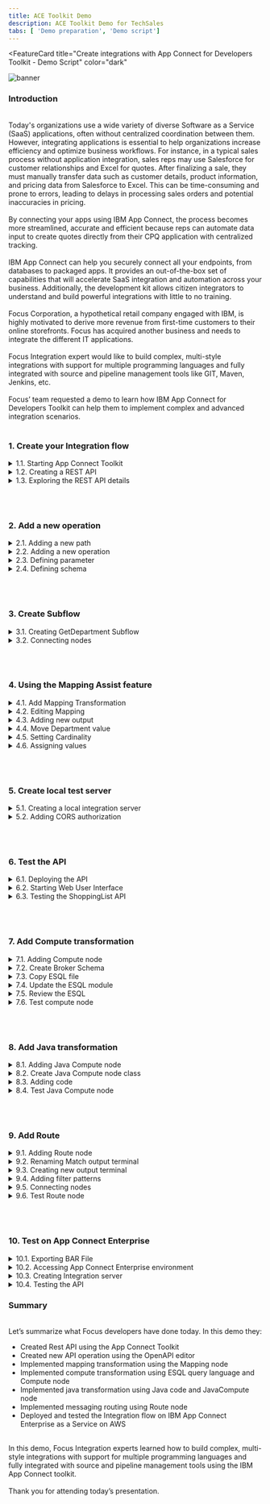 ```yaml
---
title: ACE Toolkit Demo
description: ACE Toolkit Demo for TechSales
tabs: [ 'Demo preparation', 'Demo script']
---
```



<FeatureCard
  title="Create integrations with App Connect for Developers Toolkit - Demo Script"
  color="dark"
  >

![banner](./images/banner-ace-toolkit.jpg)

</FeatureCard>


<span id="place1"></span>

### **Introduction**
<br/>
Today's organizations use a wide variety of diverse Software as a Service (SaaS) applications, often without centralized coordination between them. However, integrating applications  is essential to help organizations increase efficiency and optimize business workflows. For instance, in a typical sales process without application integration, sales reps may use Salesforce for customer relationships and Excel for quotes. After finalizing a sale, they must manually transfer data such as customer details, product information, and pricing data from Salesforce to Excel. This can be time-consuming and prone to errors, leading to delays in processing sales orders and potential inaccuracies in pricing.
<br/><br/>
By connecting your apps using IBM App Connect, the process becomes more streamlined, accurate and efficient because reps can automate data input to create quotes directly from their CPQ application with centralized tracking.
<br/><br/>
IBM App Connect can help you securely connect all your endpoints, from databases to packaged apps. It provides  an out-of-the-box set of capabilities that will accelerate  SaaS integration and automation across your business. Additionally, the development kit allows citizen integrators to understand and build powerful integrations with little to no training.
<br/><br/>
Focus Corporation, a hypothetical retail company engaged with IBM, is highly motivated to derive more revenue from first-time customers to their online storefronts. Focus has acquired another business and needs to integrate the different IT applications.
<br/><br/>
Focus Integration expert would like to build complex, multi-style integrations with support for multiple programming languages and fully integrated with source and pipeline management tools like GIT, Maven, Jenkins, etc. 
<br/><br/>
Focus’ team requested a demo to learn how IBM App Connect for Developers Toolkit can help them to implement complex and advanced integration scenarios.
<br/><br/>


### **1. Create your Integration flow**

<details>
<summary>1.1. Starting App Connect Toolkit</summary><br/>

**Narration**

IBM App Connect is an industry-leading integration solution that connects any of your applications and data, no matter where they reside. With hundreds of prebuilt connectors and customizable templates, App Connect helps users of all skill levels rapidly connect Software as a Service (SaaS) applications and build integration flows.

The Focus team is looking for an advanced, fully customizable code platform. They would like to harness a lightweight, fast-performing engine that easily scales to support their growing needs. They need to enable support for multiple types of data integration, including event, application programming interfaces (APIs), services, sync/async, transactional batch processing and more. Focus Integration experts need to map data fields and transform data formats exchanged between applications, such as XML, JSON, CSV, EDIFACT, SWIFT and other industry protocols.

Because of that, they decided to explore IBM App Connect Enterprise for Developers (Toolkit). The Toolkit is an integrated development environment and graphical user interface based on the Eclipse platform. Focus Integration experts can use the IBM App Connect Enterprise Toolkit to build powerful integration applications, services, and APIs. And they can then deploy their integration solutions to the software run time, IBM App Connect Enterprise as a Service, containers, or a combination of those environments.

<hr/><br/>

**Action** &nbsp; 1.1.1.

Open your **App Connect Enterprise Toolkit** by clicking the icon on the Launchpad (MAC OS) or Desktop (Windows) or executing **ace toolkit** in terminal window.

  ![](images/start-toolkit-1.png)

<hr/><br/>


**Action** &nbsp; 1.1.2.

In the Workspace Launcher window, accept the default one. Click **Launch**.

  ![](images/start-toolkit-2.png)

<hr/><br/>


**Action** &nbsp; 1.1.3.

**Close** the *welcome page*.

  ![](images/start-toolkit-3.png)

***
</details>


<details>
<summary>1.2. Creating a REST API</summary><br/>

**Narration**

From the Integration Development perspective, Focus Integration experts can create all manner of integration flows, as well as manage connectivity between services and endpoints.

The Focus team would like to explore how easy is to create an API flow that implements different types of message transformation.

App Connect provides a specific type of project to support REST API implementations, which can either be based upon a Swagger (v2) specification document or an OpenAPI (v3) specification document. REST APIs can be authored and deployed from the IBM App Connect Enterprise Toolkit.

Let's see how easy is to create a REST API using the Toolkit. The Focus team will create a REST API from an existing OpenAPI v3 document.

<hr/><br/>

**Action** &nbsp; 1.2.1.

From the Application Development view click the **New...** hyperlink at the top right (A) and from the menu which appears, click on **REST API** (B).

  ![](images/create-rest-1.png)

<hr/><br/>


**Action** &nbsp; 1.2.2.

Type the Name **ShoppingListAPI** (A) and switch the radio button to the option labelled “**Import resources and operations defined in a REST API document**" (B) then click **Next** (C).

  ![](images/create-rest-2.png)

<hr/><br/>


**Action** &nbsp; 1.2.3.

You will be asked to import an OpenAPI 3 document either from the file system or your workspace. Using the radio button to “**Select from your workspace**” (A), select **ShoppingListAPI.json** from the json folder in the **HelperFiles** project (B) (note: if you don't see the HelperFiles project, maybe you forgot to import this project in the Demo Preparation part). Click **Next** (C).

  ![](images/create-rest-3.png)

<hr/><br/>


**Action** &nbsp; 1.2.4.

Click **Finish**.

  ![](images/create-rest-4.png)


***
</details>


<details>
<summary>1.3. Exploring the REST API details</summary><br/>

**Narration**

The Focus team created the REST API and they can see a summary page displaying details about the API such as its title and base URL. The next section down entitled Resources and Operations lists the operations in bright colors.

Focus developers can easily edit the API Document using the OpenAPI editor interface.

<hr/><br/>

**Action** &nbsp; 1.3.1.

Show the **API Details** (A) and **Resources and Operations** (B) sections.

  ![](images/api-doc-1.png)

<hr/><br/>


**Action** &nbsp; 1.3.2.

Click on **Edit API Document in OpenAPI editor**.

  ![](images/api-doc-2.png)

<hr/><br/>


**Action** &nbsp; 1.3.3.

If necessary, accept the incoming network connections.

  ![](images/api-doc-3.png)

<hr/><br/>


**Action** &nbsp; 1.3.4.

Show the *OpenAPI Editor*.

  ![](images/api-doc-4.png)


***
</details>

<br/><br/>

### **2. Add a new operation**

<details>
<summary>2.1. Adding a new path</summary><br/>

**Narration**

The Integration experts decided to create a new API operation to list the products of a specific department.

<hr/><br/>


**Action** &nbsp; 2.1.1.

On the **Path** section, on left menu, click on the **Plus** button.

  ![](images/new-path-1.png)

<hr/><br/>


**Action** &nbsp; 2.1.2.

Enter **/shoppinglist/{department}** as the new *Path* (A). You are welcome to enter a *summary* (B) and *description* (C). Then click **Add** (D).

  ![](images/new-path-2.png)


***
</details>

<details>
<summary>2.2. Adding a new operation</summary><br/>

**Narration**

They go ahead and create a new path with the GET operation in the ShoppingListAPI.

<hr/><br/>


**Action** &nbsp; 2.2.1.

On the **Operations** section of the new path, click on the **Plus** button.

  ![](images/new-oper-1.png)

<hr/><br/>


**Action** &nbsp; 2.2.2.

Select the **get** verb (A) and click **Add** (B).

  ![](images/new-oper-2.png)


***
</details>

<details>
<summary>2.3. Defining parameter</summary><br/>

**Narration**

This new path will receive the product department as parameter in the path request.

<hr/><br/>


**Action** &nbsp; 2.3.1.

Scroll down to see the *Parameter* section (A) and click **Add** button (B).

  ![](images/def-param-1.png)

<hr/><br/>


**Action** &nbsp; 2.3.2.

Enter **department** as parameter name (A) and select **path** in *Located In* field (B).

  ![](images/def-param-2.png)

<hr/><br/>


**Action** &nbsp; 2.3.3.

Scroll down to see the checkbox list and select **Required** field (A). Then click **Add** (B).

  ![](images/def-param-3.png)

***
</details>


<details>
<summary>2.4. Defining schema</summary><br/>

**Narration**

Focus developers define the schema of the parameter as a simple string.

Great, Focus’ developers successfully created a new operation in the ShoppingListAPI!

<hr/><br/>


**Action** &nbsp; 2.4.1.

Scroll down to see the *Schema* section and type **department** as schema title (A) and select **string** as *schema type* (B).

  ![](images/def-schema-1.png)

<hr/><br/>


**Action** &nbsp; 2.4.2.

Scroll up and click **Save**.

  ![](images/def-schema-2.png)

<hr/><br/>


**Action** &nbsp; 2.4.3.

**Close** the OpenAPI editor.

***
</details>


<br/><br/>

### **3. Create Subflow**
<details>
<summary>3.1. Creating GetDepartment Subflow</summary><br/>

**Narration**

With IBM App Connect it is really simple to implement the logic of your API operation. The Focus team can easily create a subflow to do it!

<hr/><br/>


**Action** &nbsp; 3.1.1.

Back to the ShoppingListAPI description, open the **/shoppinglist/{department|** section.

  ![](images/create-subflow-1.png)

<hr/><br/>


**Action** &nbsp; 3.1.2.

Click **Create subflow**.

  ![](images/create-subflow-2.png)

***
</details>


<details>
<summary>3.2. Connecting nodes</summary><br/>

**Narration**

Here the Focus team has their subflow. A message flow is a sequence of processing steps that run in the integration runtime when an input message is received. You define a message flow by including a number of message flow nodes, each of which represents a set of actions that define a processing step.

In the flow editor, they can edit and change their flow. Message flows are created in the Toolkit using a drag and drop editor.

The flow is quite simple, consisting of only an Input and Output node. However, the Integration experts would like to explore how to do some message transformations. Let's see how simple is to do it!

<hr/><br/>

**Action** &nbsp; 3.2.1.

In the subflow, wire the **Input** node to the **Output** node (the *out* terminal of the *Input* node will be wired to the *in* terminal of the *Output* node)

  ![](images/connect-nodes-1.png)


***
</details>

<br/><br/>


### **4. Using the Mapping Assist feature**
<details>
<summary>4.1. Add Mapping Transformation</summary><br/>

**Narration**

First, they decided to explore the Mapping transformation.

<hr/><br/>


**Action** &nbsp; 4.1.1.

Open the **Transformation** section in the Palette.

  ![](images/add-mapping-1.png)

<hr/><br/>


**Action** &nbsp; 4.1.2.

Drag and drop a **Mapping** node on to the wire and its terminals will be connected for you (the out terminal of the Input node will be wired to the in terminal of the Mapping node, and the out terminal of the Mapping node will be wired to the in terminal of the Output node).

  ![](images/add-mapping-2.png)

***
</details>


<details>
<summary>4.2. Editing Mapping</summary><br/>

**Narration**

With a mapping, they can use the Graphical Data Mapping editor to take input (source) objects and transform them before they save the resulting output (target) objects.

<hr/><br/>


**Action** &nbsp; 4.2.1.

Double-click the **Mapping** node.

  ![](images/edit-mapping-1.png)

<hr/><br/>


**Action** &nbsp; 4.2.2.

Leave the default settings and click **Finish**.

  ![](images/edit-mapping-2.png)


***
</details>

<details>
<summary>4.3. Adding new output</summary><br/>

**Narration**

Initially, they will change the output object to use the Item JSON type.

<hr/><br/>


**Action** &nbsp; 4.3.1.

Click on “**Add an output object**” button.

  ![](images/new-output-1.png)

<hr/><br/>


**Action** &nbsp; 4.3.2.

On the “Select a map output” option, open (double click) the **ShoppingListAPI** (A), open the **JSON Types** (B) and select **Item - Rest API model** (C), then click **OK** (D).

  ![](images/new-output-2.png)


<hr/><br/>


**Action** &nbsp; 4.3.3.

Select the **original Message Assembly** (A), right click and select **delete** (B) (or press delete on your keyboard).

  ![](images/new-output-3.png)


***
</details>

<details>
<summary>4.4. Move Department value</summary><br/>

**Narration**

The input objects are shown on the left side of the canvas, and the output objects are shown on the right side. You can create connections between the input and output elements by clicking one element, and dragging the mouse to the element that you want to connect to.

The Focus team can easily link the Department input parameter to the Department parameter of Item JSON Type.

<hr/><br/>


**Action** &nbsp; 4.4.1.

Expand the **JSON** message assembly on the right (A), then expand the **Data** section underneath (B). Notice that department is listed as a *parameter* (C).

  ![](images/move-dept-1.png)

<hr/><br/>


**Action** &nbsp; 4.4.2.

On the left Message Assembly, open the **LocalEnvironment > REST > Input > Parameters**.

  ![](images/move-dept-2.png)


<hr/><br/>


**Action** &nbsp; 4.4.3.

Right-click the **department** entry (A) and select **Quick Link to Output** (B).

  ![](images/move-dept-3.png)

<hr/><br/>


**Action** &nbsp; 4.4.4.

In the dialog, scroll down and expand **Data : Item [1..1]** (A) and select **department:string [1..1]** (B).

  ![](images/move-dept-4.png)


***
</details>

<details>
<summary>4.5. Setting Cardinality</summary><br/>

**Narration**

They use the Quick Fix capability to solve the cardinality issue of the new mapping.

<hr/><br/>


**Action** &nbsp; 4.5.1.

Hover the mouse over the **Quick Fix** (light bulb) icon of the new *Move* box (A) and click the "**Set cardinality to first index**” link (B).

  ![](images/quick-fix-1.png)


***
</details>

<details>
<summary>4.6. Assigning values</summary><br/>

**Narration**

Now, for demo purposes, they will use the assign function to define a hard coded value to the name and description fields.  In this demo, they decided to use the description field to just inform the type of transformation node that is processing the transformation, in this case the Mapping node.

Great, Focus’ developers successfully created a mapping transformation in the ShoppingListAPI!

<hr/><br/>


**Action** &nbsp; 4.6.1.

On the new Message Assembly JSON, drag and drop the **name** field to the left (A).  IBM App Connect Enterprise places an **Assign** action for this field (B). 

  ![](images/assign-values-1.png)

<hr/><br/>


**Action** &nbsp; 4.6.2.

Select the **Assign** action (A). Under the **Properties** for the Assign action, enter “**Caramel Candy Bars**” for the name value (B).

  ![](images/assign-values-2.png)


<hr/><br/>


**Action** &nbsp; 4.6.3.

Repeat the same steps for the description field: drag and drop the **description** field to the left (A).  IBM App Connect Enterprise places an **Assign** action for this field (B). 

  ![](images/assign-values-3.png)

<hr/><br/>


**Action** &nbsp; 4.6.4.

Select the **Assign** action (A). Under the **Properties** for the Assign action, enter “**Request has been processed by Mapping Node**” for the name value (B).

*Note: In this demo, we are using the description field to just inform the node that is processing the transformation.*

  ![](images/assign-values-4.png)


<hr/><br/>


**Action** &nbsp; 4.6.5.

Click **File > Save all**.

  ![](images/assign-values-5.png)

***
</details>


<br/><br/>

### **5. Create local test server**
<details>
<summary>5.1. Creating a local integration server</summary><br/>

**Narration**

At this stage, they are ready to test the API. To publish the API, first they need to create a local integration server.

<hr/><br/>


**Action** &nbsp; 5.1.1.

Right-click **Integration Servers** in the **Integration Explorer** tab (A) and select **Create a local Integration Server** (B).

  ![](images/local-server-1.png)

<hr/><br/>


**Action** &nbsp; 5.1.2.

Keep the default values and click **Finish**.

  ![](images/local-server-2.png)

<hr/><br/>



**Action** &nbsp; 5.1.3.

On the *Success* Dialog click **OK**.

  ![](images/local-server-3.png)

<br/>

***
</details>

<details>
<summary>5.2. Adding CORS authorization</summary><br/>

**Narration**

Next, they need to configure the server so that the HTTP listener is enabled for CORS. 

<hr/><br/>


**Action** &nbsp; 5.2.1.

Expand the **TEST_SERVER** directory under the **Independent Resources** folder (A) and double-click the **server.conf.yaml** file (B) to open it in the IBM App Connect Enterprise text editor to the right.

  ![](images/cors-auth-1.png)

<hr/><br/>


**Action** &nbsp; 5.2.2.

Scroll down to the **HTTPConnector** section and paste the code below:
```
CORSEnabled: true
CORSAllowOrigins: '*'
CORSAllowMethods: 'GET,HEAD,POST,PUT,PATCH,DELETE,OPTIONS'
CORSAllowHeaders: 'Accept,Accept-Language,Content-Language,Content-Type'
```

  ![](images/cors-auth-2.png)

<hr/><br/>



**Action** &nbsp; 5.2.3.

**Save** the changes to the **server.conf.yaml** file or click **File > Save all**.

  ![](images/cors-auth-3.png)

<hr/><br/>



**Action** &nbsp; 5.2.4.

Back to the *Integration Explorer* view, right-click the **TEST_SERVER** (A) and select **Restart** (B).

  ![](images/cors-auth-4.png)

<hr/><br/>



**Action** &nbsp; 5.2.5.

Click **OK** on the Success dialog again.

  ![](images/cors-auth-5.png)

<br/>

***
</details>

<br/><br/>

### **6. Test the API**
<details>
<summary>6.1. Deploying the API</summary><br/>

**Narration**

Now, they need to deploy the ShoppingListAPI to the new Local Integration server. They can do it, by dragging and dropping the API to the new server.

<hr/><br/>


**Action** &nbsp; 6.1.1.

Deploy the REST API which we created earlier named **ShoppingListAPI** (A), by dragging and dropping it from the Application Development view on to the **TEST_SERVER** Integration Server (B).

  ![](images/deploy-api-1.png)

<hr/><br/>


**Action** &nbsp; 6.1.2.

On the *Progress Information* dialog, click **Close**.

  ![](images/deploy-api-2.png)


***
</details>


<details>
<summary>6.2. Starting Web User Interface</summary><br/>

**Narration**

At this moment, the Focus Integration experts are ready to test the API. They start the Web User Interface.

<hr/><br/>

**Action** &nbsp; 6.2.1.

Right-click **TEST_SERVER** (A) and select **Start Web User Interface** (B). 

  ![](images/start-wui-1.png)

***
</details>


<details>
<summary>6.3. Testing the ShoppingList API</summary><br/>

**Narration**

Select the ShoppingListAPI and the new Get Department operation. Note they can use the Try it capability, and enter any product department, for example “Candies”.

Great, the subflow was invoked and our mapping transformation created a response with our hard coded values. The Focus team verified it is really simple to implement a mapping transformation using IBM App Connect.

<hr/><br/>

**Action** &nbsp; 6.3.1.

Click the **ShoppingListAPI** tile in the web user interface. 

  ![](images/test-api-1.png)

<hr/><br/>


**Action** &nbsp; 6.3.2.

Select the **GET /shoppinglist/{department}** operation on the left. 

  ![](images/test-api-2.png)

<hr/><br/>


**Action** &nbsp; 6.3.3.

Click the **Try it** tab.

  ![](images/test-api-3.png)


<hr/><br/>


**Action** &nbsp; 6.3.4.

Enter any **department** name (by now, we are not checking the department) such as **Candies** (A). Click **Send** (B).

  ![](images/test-api-4.png)

<hr/><br/>


**Action** &nbsp; 6.3.5.

Show the **Response body**. Show the assigned name and description fields.

  ![](images/test-api-5.png)

***
</details>

<br/><br/>


### **7. Add Compute transformation**
<details>
<summary>7.1. Adding Compute node</summary><br/>

**Narration**

The Focus developers heard about ESQL language. Extended Structured Query Language (ESQL) is a programming language based on Structured Query Language (SQL) that is typically used to work with databases. ESQL is extended to access and manipulate data in messages and databases.

They would like to see how to use ESQL to transform and enrich messages using the Compute node.  Because of it, they decided to explore the Compute node transformation.

<hr/><br/>


**Action** &nbsp; 7.1.1.

Back to the **getDepartment** subflow (A), open again the Transformation menu and drag and drop a **Compute** node (B).

  ![](images/add-compute-1.png)

<hr/><br/>

**Action** &nbsp; 7.1.2.

Readjust the connections of the *Input* and *Output* nodes to connect to the *Compute* node (the *out* terminal of the *Input* node will be wired to the *in* terminal of the *Compute* node, and the *out* terminal of the *Compute* node will be wired to the *in* terminal of the *Output* node).

  ![](images/add-compute-2.png)

<hr/><br/>


**Action** &nbsp; 7.1.3.

Click on the **Compute** node (A). On the Compute node's properties change the *Compute mode* to be “**LocalEnvironment and Message**” (B).

  ![](images/add-compute-3.png)

<hr/><br/>

**Action** &nbsp; 7.1.4.

**Save** the subflow (you can safely ignore the red crosses on the Compute node - we will fix these up in the next step!).

  ![](images/add-compute-4.png)

***
</details>

<details>
<summary>7.2. Create Broker Schema</summary><br/>

**Narration**

To simplify the demo, they decided to reuse a pre-created ESQL file.

First, they need to create a Broker Schema to include the ESQL file. A broker schema is a symbol space that defines the scope of uniqueness of the names of resources defined within it.

<hr/><br/>


**Action** &nbsp; 7.2.1.

Right click the **ShoppingListAPI** (1) and choose **New > Broker Schema** (2).

  ![](images/broker-schema-1.png)

<hr/><br/>


**Action** &nbsp; 7.2.2.

Type **utils** as the Schema name (A) and click **Finish** (B).

  ![](images/broker-schema-2.png)

<hr/><br/>


**Action** &nbsp; 7.2.3.

On the *New Broker Schema* dialog, click **OK**.

  ![](images/broker-schema-3.png)


***
</details>

<details>
<summary>7.3. Copy ESQL file</summary><br/>

**Narration**

Next, Focus developers will copy the pre-created ESQL file to the broker schema folder.

<hr/><br/>

**Action** &nbsp; 7.3.1.

Switch to the Resource perspective using the menu **Window > Perspective > Open Perspective > Other…**

  ![](images/copy-esql-1.png)


<hr/><br/>

**Action** &nbsp; 7.3.2.

Choose **Resource** (A) and click **Open** (B).

  ![](images/copy-esql-2.png)

<hr/><br/>

**Action** &nbsp; 7.3.3.

Using the Project Explorer view, open the *HelperFiles* project and the **utils** folder, right click on the **Compute.esql** file (A) and select **Copy** (B).

  ![](images/copy-esql-3.png)

<hr/><br/>

**Action** &nbsp; 7.3.4.

On the **ShoppingListAPI** project, right click on the **utils** folder, and select **Paste**.

  ![](images/copy-esql-4.png)


<hr/><br/>

**Action** &nbsp; 7.3.5.

Switch back to the *Integration Development* perspective using the **Window > Perspective > Open Perspective > Integration Development** menu.

  ![](images/copy-esql-5.png)


***
</details>

<details>
<summary>7.4. Update the ESQL module</summary><br/>

**Narration**

Now, they just need to update the Compute node to use the new ESQL file. They will use a specific module of the ESQL file: the getDepartment.

<hr/><br/>

**Action** &nbsp; 7.4.1.

Return to the *getDepartment* subflow and click on **Compute** node again.

  ![](images/update-esql-1.png)


<hr/><br/>

**Action** &nbsp; 7.4.2.

On the Compute node's properties, you need to update the *ESQL module* property. Click **Browse** button.

  ![](images/update-esql-2.png)

<hr/><br/>

**Action** &nbsp; 7.4.3.

Select **{utils}:getDepartment_Compute** (A) and click **OK** (B).

  ![](images/update-esql-3.png)

<hr/><br/>

**Action** &nbsp; 7.4.4.

**Save** the subflow.

  ![](images/update-esql-4.png)

***
</details>

<details>
<summary>7.5. Review the ESQL</summary><br/>

**Narration**

Let's review the ESQL file. Focus developers can create and modify their ESQL code in the ESQL editor.

The ESQL code for each of your nodes is contained within a module in an ESQL file. Here they have a specific module for getDepartment operation.  The module is simple; just select the Item where the Department value equals the Department parameter.

All three items are hardcoded and created in the Initialise procedure. In a real scenario, this data should be retrieved from the Products database or Product system.

<hr/><br/>

**Action** &nbsp; 7.5.1.

**Double click** on the **Compute** node, to see the ESQL file.

  ![](images/review-esql-1.png)


<hr/><br/>

**Action** &nbsp; 7.5.2.

Show the **getDepartment_Compute Module**.

  ![](images/review-esql-2.png)

<hr/><br/>

**Action** &nbsp; 7.5.3.

Scroll down and show the **Initialise Procedure**.

  ![](images/review-esql-3.png)

<hr/><br/>

**Action** &nbsp; 7.5.4.

**Close** the ESQL file.

  ![](images/review-esql-4.png)


***
</details>

<details>
<summary>7.6. Test compute node</summary><br/>

**Narration**

At this moment, the Focus Integration experts are ready to test the new API. They just need to redeploy the API and use the Web User Interface again to test it.

Now, they will test using the three available departments: Candies, Snacks and Bakery.

Great, the subflow was invoked and our compute transformation created a response with our hard coded values. The Focus team verified how simple it is to use ESQL query language to implement message transformations.

<hr/><br/>

**Action** &nbsp; 7.6.1.

Re-deploy the REST API, by dragging and dropping the **ShoppingListAPI** again from the Application Development view on to the **TEST_SERVER** Integration Server.

  ![](images/test-compute-1.png)


<hr/><br/>

**Action** &nbsp; 7.6.2.

On the Progress Information dialog, click **Close**.

  ![](images/test-compute-2.png)

<hr/><br/>

**Action** &nbsp; 7.6.3.

On your browser, refresh the **Web User Interface** page.

<hr/><br/>

**Action** &nbsp; 7.6.4.

Open again the **ShoppingListAPI** (A), **GET /shoppinglist/{department}** (B), and **Try it** tab (C).

  ![](images/test-compute-4.png)

<hr/><br/>

**Action** &nbsp; 7.6.5.

Enter a **department** name (it could be Candies, Snacks or Bakery)  (A). Click **Send** (B).

*Note: You are welcome to try any of the three departments or try a different one to see the 404 Not Found message*.

  ![](images/test-compute-5.png)

<hr/><br/>

**Action** &nbsp; 7.6.6.

Show the **Response** body.

  ![](images/test-compute-6.png)


***
</details>

<br/><br/>

### **8. Add Java transformation**
<details>
<summary>8.1. Adding Java Compute node</summary><br/>

**Narration**

Great, now the Focus Developers would like to see how to use Java code to tailor the behavior of their integration messages.

They want to learn how to use the JavaCompute node to examine the content of an input message, transform a message, and build new messages.

Because of this, they decided to explore the JavaCompute node.

<hr/><br/>

**Action** &nbsp; 8.1.1.

Back to the getDepartment subflow, open again the Transformation menu and drag and drop a **JavaCompute** node.

  ![](images/add-javacompute-1.png)

<hr/><br/>

**Action** &nbsp; 8.1.2.

Readjust the connections of the Input and output node to connect to the Java Compute node (the *out* terminal of the *Input* node will be wired to the *in* terminal of the *Java Compute* node, and the *out* terminal of the *Java Compute* node will be wired to the *in* terminal of the *Output* node).

  ![](images/add-javacompute-2.png)


***
</details>

<details>
<summary>8.2. Create Java Compute node class</summary><br/>

**Narration**

With the App Connect toolkit, they can use the same tool that they use to create Integration flow to create Java code. Alternatively, if they want to share Java classes across multiple solutions, they can store Java code in a shared library and refer to that library from one or more applications that contain message flows with JavaCompute nodes

However, the developers decided to try the Java Compute node class wizard to create template code to accelerate the development process. They selected the Modifying message class template, and in few seconds, they have a skeleton java code to manipulate and transform the integration message.

<hr/><br/>

**Action** &nbsp; 8.2.1.

*Double click* the **Java Compute** node.

  ![](images/create-javaclass-1.png)

<hr/><br/>

**Action** &nbsp; 8.2.2.

On the *New JavaCompute node class* dialog, accept the default values and click **Next**.

  ![](images/create-javaclass-2.png)

<hr/><br/>

**Action** &nbsp; 8.2.3.

Select **Modifying message class** template (A) and click **Next** (B).

  ![](images/create-javaclass-3.png)

<hr/><br/>

**Action** &nbsp; 8.2.4.

On the Java Settings view, accept the default values and click **Next**.

  ![](images/create-javaclass-4.png)

<hr/><br/>

**Action** &nbsp; 8.2.5.

Accept the default Project name and click **Finish**.

  ![](images/create-javaclass-5.png)


***
</details>

<details>
<summary>8.3. Adding code</summary><br/>

**Narration**

For this demo, they will only add a simple message code to create elements in the JSON message, for example add a new Apple Pie product item.

<hr/><br/>


**Action** &nbsp; 8.3.1.

On the *GetDepartment_JavaCompute* class, **copy and paste the code below**, below the *Add user code below* comment.
```
MbElement outRoot = outMessage.getRootElement();
MbElement outJsonRoot = outRoot.createElementAsLastChild(MbJSON.PARSER_NAME);
MbElement outJsonData = outJsonRoot.createElementAsLastChild(MbElement.TYPE_NAME, MbJSON.DATA_ELEMENT_NAME, null);
outJsonData.createElementAsLastChild(MbElement.TYPE_NAME_VALUE, "name", "Apple Pie");
outJsonData.createElementAsLastChild(MbElement.TYPE_NAME_VALUE, "department", "Bakery");
outJsonData.createElementAsLastChild(MbElement.TYPE_NAME_VALUE, "description", "Request has been processed by Java Compute Node.");
```

  ![](images/add-code-1.png)

<hr/><br/>


**Action** &nbsp; 8.3.2.

To solve the imports issue, click on **Source > Organize Imports** menu.

  ![](images/add-code-2.png)

<hr/><br/>


**Action** &nbsp; 8.3.3.

Click **File > Save All**.

  ![](images/add-code-3.png)

<hr/><br/>


**Action** &nbsp; 8.3.4.

**Close** the Java class.

  ![](images/add-code-4.png)

***
</details>

<details>
<summary>8.4. Test Java Compute node</summary><br/>

**Narration**

At this moment, the Focus Integration experts are ready to test the new API using the JavaCompute node. They just need to redeploy the API and use the Web User Interface again to test it.

Now, they will test using the Bakery department only.

Great, the subflow was invoked and our java compute transformation created a response with our hard coded Apple Pie product. The Focus team verified how simple it is to use Java code to implement message transformation.

<hr/><br/>


**Action** &nbsp; 8.4.1.

Re-deploy the REST API, by dragging and dropping the **ShoppingListAPI** again from the Application Development view on to the **TEST_SERVER** Integration Server.

  ![](images/test-java-1.png)

<hr/><br/>


**Action** &nbsp; 8.4.2.

On the Progress Information dialog, click **Close**.

  ![](images/test-java-2.png)

<hr/><br/>


**Action** &nbsp; 8.4.3.

On your browser, **refresh** the *Web User Interface* page.

<hr/><br/>


**Action** &nbsp; 8.4.4.

Open again the **ShoppingListAPI** (A), **GET /shoppinglist/{department}** (B), **Try it** tab (C).

  ![](images/test-java-4.png)

<hr/><br/>


**Action** &nbsp; 8.4.5.

Enter **Bakery** as **department** name (A). Click **Send** (B).

  ![](images/test-java-5.png)

<hr/><br/>


**Action** &nbsp; 8.4.6

Show the **Response** body.

  ![](images/test-java-6.png)

***
</details>

<br/><br/>

### **9. Add Route**
<details>
<summary>9.1. Adding Route node</summary><br/>

**Narration**

Finally, they want to see how they can route messages through different paths in a message flow, based on the content of the message using a Route node.

Focus Integration experts decided to add a route node to route messages through all different transformation nodes based on the department parameter.  The idea is to redirect to Mapping node only messages to Candies department, redirect to Compute node only messages to Snacks department and redirect to Java node only messages to Bakery department.

Let's see how to do it!

<hr/><br/>


**Action** &nbsp; 9.1.1.

Back to the getDepartment subflow, open the **Routing** menu and drag and drop a **Route** node.

  ![](images/add-route-1.png)


<hr/><br/>

**Action** &nbsp; 9.1.2.

Delete all existing wiring and connect the **Input** node to the new **Route** node.

  ![](images/add-route-2.png)


***
</details>

<details>
<summary>9.2. Renaming Match output terminal</summary><br/>

**Narration**

Initially, they need to rename the existing Match output terminal to mapping. And connect this terminal with the Mapping node.

<hr/><br/>

**Action** &nbsp; 9.2.1.

Right click on **Route** node (A) and select **Rename Output Terminal** (B).

  ![](images/rename-terminal-1.png)

<hr/><br/>


**Action** &nbsp; 9.2.2

*On Select output terminal to rename* field, select **Match** (A). In the *Enter new name for the selected output terminal*, enter **mapping** (B). Then click **OK** (C).

  ![](images/rename-terminal-2.png)

<hr/><br/>


**Action** &nbsp; 9.2.3.

Wire the **mapping** output terminal from **Route** node to the **in** terminal of the **Mapping node**.

  ![](images/rename-terminal-3.png)


***
</details>

<details>
<summary>9.3. Creating new output terminal</summary><br/>

**Narration**

Second, they need to create two more output terminals to the compute and java transformation nodes. Connect these terminals to the Compute and JavaCompute nodes.

<hr/><br/>

**Action** &nbsp; 9.3.1.

Right click on **Route** node (A) and select **Add Output Terminal** (B).

  ![](images/new-terminal-1.png)

<hr/><br/>


**Action** &nbsp; 9.3.2.

Enter **compute** as the name of the new output terminal (A) and click **OK** (B).

  ![](images/new-terminal-2.png)

<hr/><br/>


**Action** &nbsp; 9.3.3.

Repeat the same steps to create the java terminal: Right click on **Route** node (A) and select **Add Output Terminal** (B).

  ![](images/new-terminal-3.png)

<hr/><br/>


**Action** &nbsp; 9.3.4.

Enter **java** as the name of the new output terminal (A) and click **OK** (B).

  ![](images/new-terminal-4.png)

<hr/><br/>


**Action** &nbsp; 9.3.5.

Wire the **compute** output terminal from **Route** node to the **in** terminal of the **Compute** node.

*Note: if you click the output terminals from Route, you will see a dialog to select the terminal that you want to wire.*

  ![](images/new-terminal-5.png)

<hr/><br/>


**Action** &nbsp; 9.3.6.

Repeat the same steps to wire the **java** output terminal from **Route** node to the **in** terminal of the **Java Compute** node.

*Note: if you click the output terminals from Route, you will see a dialog to select the terminal that you want to wire.*

  ![](images/new-terminal-6.png)

***
</details>

<details>
<summary>9.4. Adding filter patterns</summary><br/>

**Narration**

Great! Now, they are ready to define the filter table. The Route node uses XPath expressions to control processing.

Focus developers define the three XPath expressions, one for each transformation node.  The filter table map the XPath with the specific output terminal. The XPath is checking the department parameter value for each department.

<hr/><br/>

**Action** &nbsp; 9.4.1.

Click on the **Route** node.

  ![](images/filter-patterns-1.png)

<hr/><br/>


**Action** &nbsp; 9.4.2.

On the Filter table, click **Add** button.

  ![](images/filter-patterns-2.png)

<hr/><br/>


**Action** &nbsp; 9.4.3.

Enter **$LocalEnvironment/REST/Input/Parameters/department="Candies"** in the *Filter pattern* field (A) and select **mapping** as the *Routing output terminal* (B). Then click **OK** (C).

*Note: During the copy and paste you should have some issues with “ “,  because of that, we recommend typing the “ “ again in the Filter pattern field.*

  ![](images/filter-patterns-3.png)

<hr/><br/>


**Action** &nbsp; 9.4.4.

Click **Add** button again.

  ![](images/filter-patterns-4.png)

<hr/><br/>


**Action** &nbsp; 9.4.5.

Enter **$LocalEnvironment/REST/Input/Parameters/department="Snacks”** in the *Filter pattern* field (A) and select **compute** as the *Routing output terminal* (B). Then click **OK** (C).

*Note: During the copy and paste you should have some issues with “ “,  because of that, we recommend typing the “ “ again in the Filter pattern field.*

  ![](images/filter-patterns-5.png)

<hr/><br/>


**Action** &nbsp; 9.4.6.

Click **Add** button again.

  ![](images/filter-patterns-6.png)

<hr/><br/>


**Action** &nbsp; 9.4.7.

Enter **$LocalEnvironment/REST/Input/Parameters/department="Bakery”** in the *Filter pattern* field (A) and select **java** as the *Routing output terminal* (B). Then click **OK** (C).

*Note: During the copy and paste you should have some issues with “ “,  because of that, we recommend typing the “ “ again in the Filter pattern field.*

  ![](images/filter-patterns-7.png)

***
</details>

<details>
<summary>9.5. Connecting nodes</summary><br/>

**Narration**

Finally, the Focus team connects all the nodes to finalize the flow.

<hr/><br/>

**Action** &nbsp; 9.5.1.

Wire the *out* terminal of **Mapping**, **Compute** and **Java Compute** nodes to the *in* terminal of the **Output** node.

  ![](images/route-connect-1.png)

<hr/><br/>


**Action** &nbsp; 9.5.2.

Wire the *default* and *failure* terminal of **Route** node to the *in* terminal of the **Output** node.

  ![](images/route-connect-2.png)

<hr/><br/>


**Action** &nbsp; 9.5.3.

Click **File > Save All**.

  ![](images/route-connect-3.png)



***
</details>

<details>
<summary>9.6. Test Route node</summary><br/>

**Narration**

At this stage, the Focus Integration experts are ready to test the new API using the route node. They just need to redeploy the API and use the Web User Interface again to test it.

Now, they will test using all three departments: Candies, Bakery and Snacks.

Great, the subflow was invoked and  the message is routed through all different transformation nodes based on the department parameter.

<hr/><br/>


**Action** &nbsp; 9.6.1.

Re-deploy the REST API, by dragging and dropping the **ShoppingListAPI** again from the Application Development view on to the **TEST_SERVER** Integration Server.

  ![](images/test-route-1.png)

<hr/><br/>


**Action** &nbsp; 9.6.2.

On the Progress Information dialog, click **Close**.

  ![](images/test-route-2.png)

<hr/><br/>


**Action** &nbsp; 9.6.3.

On your browser, **refresh** the **Web User Interface** page.

<hr/><br/>


**Action** &nbsp; 9.6.4.

Open again the **ShoppingListAPI** (A), **GET /shoppinglist/{department}** (B), **Try it** tab (C).

  ![](images/test-java-4.png)

<hr/><br/>


**Action** &nbsp; 9.6.5.

Enter **Candies** (or Bakery, or Snacks) as **department** name (A). Click **Send** (B).

*Note: You are welcome to try any of the three departments.*

  ![](images/test-route-5.png)

<hr/><br/>


**Action** &nbsp; 9.6.6.

Show the **Response** body and show that each department is processed by different Transformation node (show the description field).

  ![](images/test-route-6.png)

***
</details>

<br/><br/>

### **10. Test on App Connect Enterprise**
<details>
<summary>10.1. Exporting BAR File</summary><br/>

**Narration**

At this stage, the Focus team is ready to deploy their Integration flow in an App Connect Server. They just need to generate a BAR (broker archive) file. The App Connect Enterprise server uses BAR files to save compiled message flows, libraries, and other elements critical to the Integration flow.

<hr/><br/>

**Action** &nbsp; 10.1.1.

Right click the **ShoppingListAPI** (A) and choose **New > BAR file** (B).

  ![](images/bar-file-1.png)

<hr/><br/>

**Action** &nbsp; 10.1.2.

On the *New Bar file* dialog, type **shoppinglist** as the bar file name (A) and click **Finish** (B).

  ![](images/bar-file-2.png)

<hr/><br/>

**Action** &nbsp; 10.1.3.

On the *Prepare screen*, mark the **REST APIs** checkbox (A). Check **Compile and in-line resources** (B). Click **Build and Save** (C).

  ![](images/bar-file-3.png)

<hr/><br/>

**Action** &nbsp; 10.1.4.

Now, a popup window displays *Operation completed successfully*. Click **OK**.

  ![](images/bar-file-4.png)

***
</details>

<details>
<summary>10.2. Accessing App Connect Enterprise environment</summary><br/>

**Narration**

IBM App Connect is an industry-leading integration solution that connects any of your applications and data, no matter where they reside. With hundreds of prebuilt connectors and customizable templates, App Connect helps users of all skill levels rapidly connect Software as a Service (SaaS) applications and build integration flows.

For this demo, Focus Corp is using a trial account of IBM App Connect Enterprise as a Service on AWS.

<hr/><br/>

**Action** &nbsp; 10.2.1.

In your email inbox (that you used to create the App Connect trial account), search for **IBM SaaS** (A), open the ”**Your IBM App Connect trial is ready**” email (B).

  ![](images/ace-access-1.png)

<hr/><br/>


**Action** &nbsp; 10.2.2.

Now, click the **Access trial** button.

  ![](images/ace-access-2.png)

<hr/><br/>


**Action** &nbsp; 10.2.3.

**Log in** with your App Connect *username* and *password*.

  ![](images/ace-access-3.png)

<hr/><br/>


**Action** &nbsp; 10.2.4

Use the Instance switcher to change to the **Dashboard** instance.

  ![](images/ace-access-4.png)

***
</details>

<details>
<summary>10.3. Creating Integration server</summary><br/>

**Narration**

Focus integration experts begin in the IBM App Connect Dashboard. Here they can administer integration servers and integration runtimes, which are deployed from the BAR files mentioned earlier. They want to deploy the Integration flow defined in the previous steps.

Because they need to deploy a simple integration, let’s select with the Quick start integration type.

Now they need to provide the BAR file. The BAR file contains all the resources that are needed to deploy an integration. The BAR file parameters will expose both the integration and its operations.

They can use the Configuration component to apply any customizations to the integration server when they deploy it. For their scenario, they don’t need to use the configuration package.

Now, they need to define a name for their Integration server, for example shoppinglist.

That is it! After few minutes their server should be ready with their integration flow.

<hr/><br/>

**Action** &nbsp; 10.3.1.

Click **Deploy integrations**.

  ![](images/inter-server-1.png)

<hr/><br/>

**Action** &nbsp; 10.3.2.

Select **Quick start integration** option (A) and click **Next** (B).

  ![](images/inter-server-2.png)

<hr/><br/>

**Action** &nbsp; 10.3.3.

Click to upload your BAR File. And select the **shoppinglist.bar** (A) file (it is in your workspace folder in a Bar Files directory). And click **Next** (B).

  ![](images/inter-server-3.png)

<hr/><br/>

**Action** &nbsp; 10.3.4.

You don’t need any Integration configuration, click **Next**.

  ![](images/inter-server-4.png)

<hr/><br/>

**Action** &nbsp; 10.3.5.

Enter the Integration Server name as **shoppinglist** (A). Disable the option to **Force Flow Basic Auth** (B). Then click **Create** (C).

  ![](images/inter-server-5.png)

<hr/><br/>

**Action** &nbsp; 10.3.6.

The deployment process takes up to 5 minutes, **refresh** the browser to see the BAR file deployed and started.

  ![](images/inter-server-6.png)

***
</details>

<details>
<summary>10.4. Testing the API</summary><br/>

**Narration**

To finalize, the Focus Integration experts would like to test the new API in the App Connect Enterprise environment. They just need to open the Integration server and the API.

Now, using the Try it capability, they will test using all three departments: Candies, Bakery and Snacks.

Great, the subflow was invoked and the message is routed through all different transformation nodes based on the department parameter.

<hr/><br/>

**Action** &nbsp; 10.4.1.

Click the **shoppinglist** server icon.

  ![](images/final-test-1.png)

<hr/><br/>

**Action** &nbsp; 10.4.2.

Click the **ShoppingListAPI** icon.

  ![](images/final-test-2.png)

<hr/><br/>

**Action** &nbsp; 10.4.3.

Ignore the Open API Validation errors. Click on **GET /shoppinglist/{department}**,

  ![](images/final-test-3.png)

<hr/><br/>

**Action** &nbsp; 10.4.4.

Open the **Try it** tab.

  ![](images/final-test-4.png)

<hr/><br/>

**Action** &nbsp; 10.4.5.

Enter **Candies** (or **Bakery**, or **Snacks**) as *department* name (A). Click **Send** (B).

*Note: You are welcome to try any of the three departments.*

  ![](images/final-test-5.png)

<hr/><br/>

**Action** &nbsp; 10.4.6.

Show the **Response** body and show that each department is processed by different Transformation node (show the description field).

  ![](images/final-test-6.png)

***
</details>


### **Summary**

<br/>
Let’s summarize what Focus developers have done today. In this demo they: <br/>
<ul>
<li>Created Rest API using the App Connect Toolkit</li>
<li>Created new API operation using the OpenAPI editor</li>
<li>Implemented mapping transformation using the Mapping node</li>
<li>Implemented compute transformation using ESQL query language and Compute node</li>
<li>Implemented java transformation using Java code and JavaCompute node</li>
<li>Implemented messaging routing using Route node</li>
<li>Deployed and tested the Integration flow on IBM App Connect Enterprise as a Service on AWS</li>
</ul><br/>
In this demo, Focus Integration experts learned how to build complex, multi-style integrations with support for multiple programming languages and fully integrated with source and pipeline management tools using the IBM App Connect toolkit.
<br/><br/>
Thank you for attending today’s presentation.
<br/>
